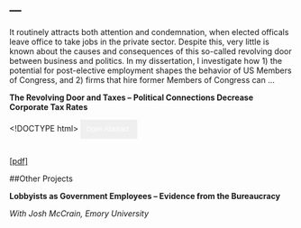 ---
---


It routinely attracts both attention and condemnation, when elected officals leave office to take jobs in the private sector. Despite this, very little is known about the causes and consequences of this so-called revolving door between business and politics. In my dissertation, I investigate how 1) the potential for post-elective employment shapes the behavior of US Members of Congress, and 2) firms that hire former Members of Congress can ...

**The Revolving Door and Taxes -- Political Connections Decrease Corporate Tax Rates**

<!DOCTYPE html>
<html>
<head>
<meta name="viewport" content="width=device-width, initial-scale=1">
<style>
.collapsible {
    color: white;
    cursor: pointer;
    padding: 10px;
    width: 20%;
    border: none;
    text-align: left;
    outline: none;
    font-size: 12px;
}


.content {
    padding: 0px;
    display: none;
    overflow: hidden;
}
</style>
</head>
<body>

<button class="collapsible">Open Abstract</button>
<div class="content">
  <p>For fear of retribution, agencies may enforce rules more leniently against firms with
political connections. I test the argument as it pertains to the enforcement of
tax policy by the Internal Revenue Service (IRS). I compile a novel database of
publicly listed firms, that have hired Members of the US Congress (MCs) in any
capacity in the period 2004-2015. I present evidence that hiring a former MC
decreases the average company's tax rate by a large margin relative the the changes,
the average firm normally experiences. The reduction is short-lived, but yields
meaningful tax-savings for the individual firm, while only modestly impacting public
finances. I show that the effect is driven by the MCs, who have the strongest
political connections, and served in committees with oversight of the IRS. I present
suggestive evidence that firms that hire highly connected MCs substitute away from
traditional forms of lobbying, and are invited to hearings more often. This is likely
to pressure the IRS in their decision-making. These results indicate that firms can
use the revolving door to pursue significant economic rents..</p>
</div>

<script>
var coll = document.getElementsByClassName("collapsible");
var i;

for (i = 0; i < coll.length; i++) {
  coll[i].addEventListener("click", function() {
    this.classList.toggle("active");
    var content = this.nextElementSibling;
    if (content.style.display === "block") {
      content.style.display = "none";
    } else {
      content.style.display = "block";
    }
  });
}
</script>

</body>
</html>


 &nbsp; <br><a href="https://github.com/BCEgerod/BCEgerod.github.io/blob/master/papers/TaxDraft.pdf">[pdf]</a>



##Other Projects

**Lobbyists as Government Employees -- Evidence from the Bureaucracy**

*With Josh McCrain, Emory University*




